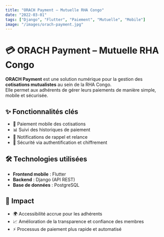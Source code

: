 ```yaml
---
title: "ORACH Payment – Mutuelle RHA Congo"
date: "2022-03-01"
tags: ["Django", "Flutter", "Paiement", "Mutuelle", "Mobile"]
image: "/images/orach-payment.jpg"
---
```


# 💳 ORACH Payment – Mutuelle RHA Congo

**ORACH Payment** est une solution numérique pour la gestion des **cotisations mutualistes** au sein de la RHA Congo.  
Elle permet aux adhérents de gérer leurs paiements de manière simple, mobile et sécurisée.

## ✨ Fonctionnalités clés
- 📱 Paiement mobile des cotisations  
- 📊 Suivi des historiques de paiement  
- 🔔 Notifications de rappel et relance  
- 🔐 Sécurité via authentification et chiffrement  

## 🛠️ Technologies utilisées
- **Frontend mobile** : Flutter  
- **Backend** : Django (API REST)  
- **Base de données** : PostgreSQL  

## 🚀 Impact
- 🌍 Accessibilité accrue pour les adhérents  
- 📈 Amélioration de la transparence et confiance des membres  
- ⚡ Processus de paiement plus rapide et automatisé
